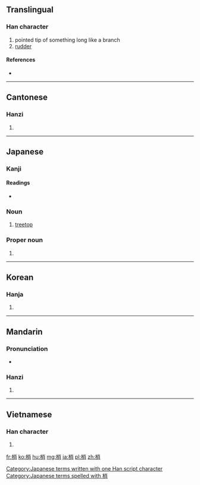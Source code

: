 ==Translingual==

===Han character===
{{Han char|rn=75|rad=木|as=07|sn=11|four=4992<sub>7</sub>|canj=木火月 (DFB)}}

# pointed tip of something long like a branch
# [[rudder]]

====References====
* {{Han ref|kx=0530.050|dkj=14866|dj=0918.040|hdz=21213.010|uh=68A2|ud=26786|bh=B1E9|bd=45545}}

----

==Cantonese==

===Hanzi===
{{yue-hanzi|jyut=|y=saau1}}

# {{defn|lang=yue|sort=木07}}

----

==Japanese==

===Kanji===
{{ja-kanji|grade=|rs=木07}}

====Readings====
* {{ja-readings|on=[[しょう]] (shō)|kun=[[こずえ]] (kozue)}}

===Noun===
{{ja-noun|k|hira=こずえ|rom=kozue}} 

# [[treetop]]

===Proper noun===
{{ja-pos|k|proper|hira=こずえ|rom=Kozue}} 

# {{given name|female|lang=ja|sort=こずえ}} 

[[Category:Japanese terms written with one Han script character]]
[[Category:Japanese terms spelled with 梢]]
----

==Korean==

===Hanja===
{{ko-hanja|hangeul=초|eumhun=|rv=cho|mr=ch'o|y=cho}}

# {{defn|lang=ko|sort=木07}}

----

==Mandarin==

===Pronunciation===
* {{audio|Zh-shao.ogg|Audio|lang=cmn}}

===Hanzi===
{{cmn-hanzi|pin=[[shāo]] ([[shao1]]), [[shào]] ([[shao4]]), [[xiāo]] ([[xiao1]])|wg=shao<sup>1</sup>, shao<sup>4</sup>, hsiao<sup>1</sup>}}

# {{defn|lang=cmn|sort=木07}}

----

==Vietnamese==

===Han character===
{{vi-hantu|[[sao]]|rs=木07}}

# {{defn|lang=vi|sort=木07}}

[[fr:梢]]
[[ko:梢]]
[[hu:梢]]
[[mg:梢]]
[[ja:梢]]
[[pl:梢]]
[[zh:梢]]